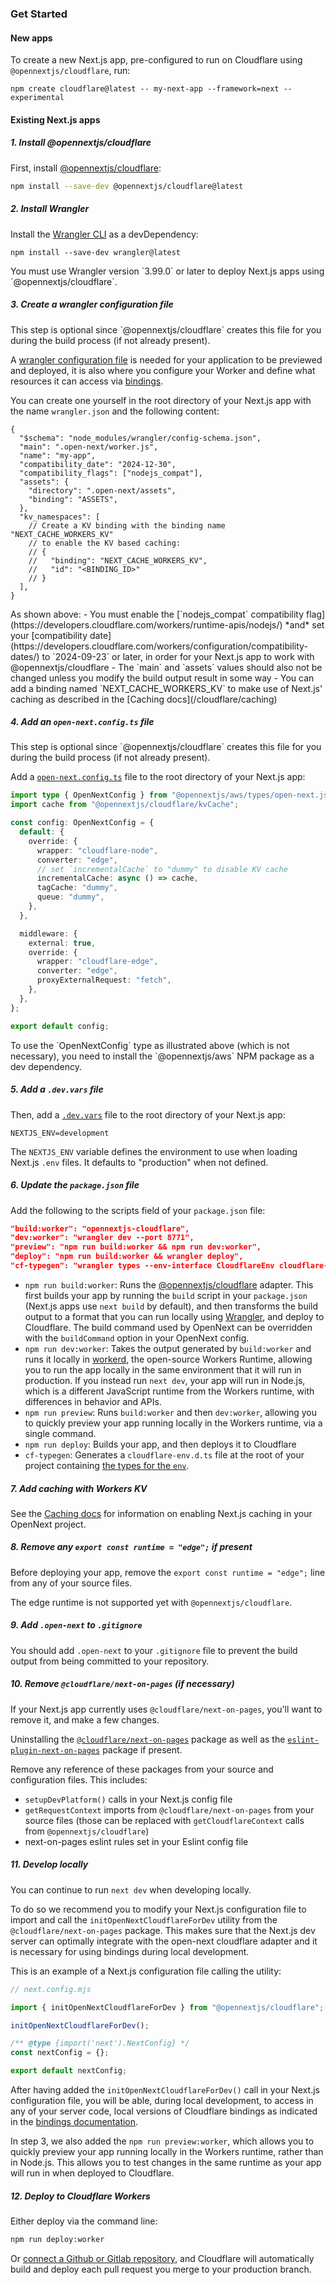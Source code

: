 
### Get Started

#### New apps

To create a new Next.js app, pre-configured to run on Cloudflare using `@opennextjs/cloudflare`, run:

```
npm create cloudflare@latest -- my-next-app --framework=next --experimental
```

#### Existing Next.js apps

##### 1. Install @opennextjs/cloudflare

First, install [@opennextjs/cloudflare](https://www.npmjs.com/package/@opennextjs/cloudflare):

```sh
npm install --save-dev @opennextjs/cloudflare@latest
```

##### 2. Install Wrangler

Install the [Wrangler CLI](https://developers.cloudflare.com/workers/wrangler/) as a devDependency:

```npm
npm install --save-dev wrangler@latest
```

<Callout>
You must use Wrangler version `3.99.0` or later to deploy Next.js apps using `@opennextjs/cloudflare`.
</Callout>

##### 3. Create a wrangler configuration file

<Callout type='info'>
This step is optional since `@opennextjs/cloudflare` creates this file for you during the build process (if not already present).
</Callout>

A [wrangler configuration file](https://developers.cloudflare.com/workers/wrangler/configuration/) is needed for your
application to be previewed and deployed, it is also where you configure your Worker and define what resources it can access via [bindings](https://developers.cloudflare.com/workers/runtime-apis/bindings/service-bindings).

You can create one yourself in the root directory of your Next.js app with the name `wrangler.json` and the following content:
```jsonc
{
  "$schema": "node_modules/wrangler/config-schema.json",
  "main": ".open-next/worker.js",
  "name": "my-app",
  "compatibility_date": "2024-12-30",
  "compatibility_flags": ["nodejs_compat"],
  "assets": {
    "directory": ".open-next/assets",
    "binding": "ASSETS",
  },
  "kv_namespaces": [
    // Create a KV binding with the binding name "NEXT_CACHE_WORKERS_KV"
    // to enable the KV based caching:
    // {
    //   "binding": "NEXT_CACHE_WORKERS_KV",
    //   "id": "<BINDING_ID>"
    // }
  ],
}
```

<Callout>
As shown above:
 - You must enable the [`nodejs_compat` compatibility flag](https://developers.cloudflare.com/workers/runtime-apis/nodejs/) *and* set your [compatibility date](https://developers.cloudflare.com/workers/configuration/compatibility-dates/) to `2024-09-23` or later, in order for your Next.js app to work with @opennextjs/cloudflare
 - The `main` and `assets` values should also not be changed unless you modify the build output result in some way
 - You can add a binding named `NEXT_CACHE_WORKERS_KV` to make use of Next.js' caching as described in the [Caching docs](/cloudflare/caching)
</Callout>

##### 4. Add an `open-next.config.ts` file

<Callout type='info'>
This step is optional since `@opennextjs/cloudflare` creates this file for you during the build process (if not already present).
</Callout>

Add a [`open-next.config.ts`](https://opennext.js.org/aws/config) file to the root directory of your Next.js app:

```ts
import type { OpenNextConfig } from "@opennextjs/aws/types/open-next.js";
import cache from "@opennextjs/cloudflare/kvCache";

const config: OpenNextConfig = {
  default: {
    override: {
      wrapper: "cloudflare-node",
      converter: "edge",
      // set `incrementalCache` to "dummy" to disable KV cache
      incrementalCache: async () => cache,
      tagCache: "dummy",
      queue: "dummy",
    },
  },

  middleware: {
    external: true,
    override: {
      wrapper: "cloudflare-edge",
      converter: "edge",
      proxyExternalRequest: "fetch",
    },
  },
};

export default config;
```

<Callout>
To use the `OpenNextConfig` type as illustrated above (which is not necessary), you need to install the `@opennextjs/aws` NPM package as a dev dependency.
</Callout>

##### 5. Add a `.dev.vars` file

Then, add a [`.dev.vars`](https://developers.cloudflare.com/workers/testing/local-development/#local-only-environment-variables) file to the root directory of your Next.js app:

```text
NEXTJS_ENV=development
```

The `NEXTJS_ENV` variable defines the environment to use when loading Next.js `.env` files. It defaults to "production" when not defined.

##### 6. Update the `package.json` file

Add the following to the scripts field of your `package.json` file:

```json
"build:worker": "opennextjs-cloudflare",
"dev:worker": "wrangler dev --port 8771",
"preview": "npm run build:worker && npm run dev:worker",
"deploy": "npm run build:worker && wrangler deploy",
"cf-typegen": "wrangler types --env-interface CloudflareEnv cloudflare-env.d.ts",
```

- `npm run build:worker`: Runs the [@opennextjs/cloudflare](https://www.npmjs.com/package/@opennextjs/cloudflare) adapter. This first builds your app by running the `build` script in your `package.json` (Next.js apps use `next build` by default), and then transforms the build output to a format that you can run locally using [Wrangler](https://developers.cloudflare.com/workers/wrangler/), and deploy to Cloudflare. The build command used by OpenNext can be overridden with the `buildCommand` option in your OpenNext config.
- `npm run dev:worker`: Takes the output generated by `build:worker` and runs it locally in [workerd](https://github.com/cloudflare/workerd), the open-source Workers Runtime, allowing you to run the app locally in the same environment that it will run in production. If you instead run `next dev`, your app will run in Node.js, which is a different JavaScript runtime from the Workers runtime, with differences in behavior and APIs.
- `npm run preview`: Runs `build:worker` and then `dev:worker`, allowing you to quickly preview your app running locally in the Workers runtime, via a single command.
- `npm run deploy`: Builds your app, and then deploys it to Cloudflare
- `cf-typegen`: Generates a `cloudflare-env.d.ts` file at the root of your project containing [the types for the `env`](https://developers.cloudflare.com/workers/wrangler/commands/#types).

##### 7. Add caching with Workers KV

See the [Caching docs](/cloudflare/caching) for information on enabling Next.js caching in your OpenNext project.

##### 8. Remove any `export const runtime = "edge";` if present

Before deploying your app, remove the `export const runtime = "edge";` line from any of your source files.

The edge runtime is not supported yet with `@opennextjs/cloudflare`.

##### 9. Add `.open-next` to `.gitignore`

You should add `.open-next` to your `.gitignore` file to prevent the build output from being committed to your repository.

##### 10. Remove `@cloudflare/next-on-pages` (if necessary)

If your Next.js app currently uses `@cloudflare/next-on-pages`, you'll want to remove it, and make a few changes.

Uninstalling the [`@cloudflare/next-on-pages`](https://www.npmjs.com/package/@cloudflare/next-on-pages) package as well as the [`eslint-plugin-next-on-pages`](https://www.npmjs.com/package/eslint-plugin-next-on-pages) package if present.

Remove any reference of these packages from your source and configuration files.
This includes:
 - `setupDevPlatform()` calls in your Next.js config file
 - `getRequestContext` imports from `@cloudflare/next-on-pages` from your source files
   (those can be replaced with `getCloudflareContext` calls from `@opennextjs/cloudflare`)
 - next-on-pages eslint rules set in your Eslint config file

##### 11. Develop locally

You can continue to run `next dev` when developing locally.

To do so we recommend you to modify your Next.js configuration file to import and call the `initOpenNextCloudflareForDev` utility
from the `@cloudflare/next-on-pages` package. This makes sure that the Next.js dev server can optimally integrate with the open-next
cloudflare adapter and it is necessary for using bindings during local development.

This is an example of a Next.js configuration file calling the utility:
```js
// next.config.mjs

import { initOpenNextCloudflareForDev } from "@opennextjs/cloudflare";

initOpenNextCloudflareForDev();

/** @type {import('next').NextConfig} */
const nextConfig = {};

export default nextConfig;
```

After having added the `initOpenNextCloudflareForDev()` call in your Next.js configuration file, you will be able, during local
development, to access in any of your server code, local versions of Cloudflare bindings as indicated in the [bindings documentation](./bindings).

In step 3, we also added the `npm run preview:worker`, which allows you to quickly preview your app running locally in the Workers runtime,
rather than in Node.js. This allows you to test changes in the same runtime as your app will run in when deployed to Cloudflare.

##### 12. Deploy to Cloudflare Workers

Either deploy via the command line:

```sh
npm run deploy:worker
```

Or [connect a Github or Gitlab repository](https://developers.cloudflare.com/workers/ci-cd/), and Cloudflare will automatically build and deploy each pull request you merge to your production branch.
